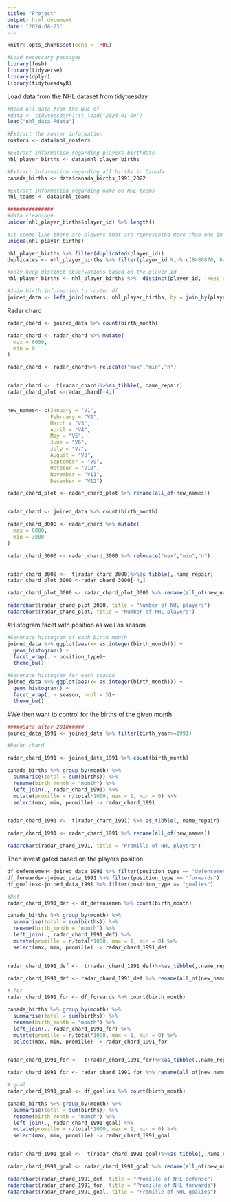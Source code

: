 ```yaml
---
title: "Project"
output: html_document
date: "2024-08-23"
---
```


```r
knitr::opts_chunk$set(echo = TRUE)

#Load necessary packages
library(fmsb)
library(tidyverse)
library(dplyr)
library(tidytuesdayR)

```



Load data from the NHL dataset from tidytuesday

```r
#Read all data from the NHL df
#data <- tidytuesdayR::tt_load("2024-01-09")
load("nhl_data.Rdata")

#Extract the roster information
rosters <- data$nhl_rosters

#Extract information regarding players birthdate
nhl_player_births <- data$nhl_player_births

#Extract information regarding all births in Canada
canada_births <- data$canada_births_1991_2022

#Extract information regarding name on NHL teams
nhl_teams <- data$nhl_teams
```



```r

###############
#data cleaning#
unique(nhl_player_births$player_id) %>% length()

#it seems like there are players that are represented more than one in the nhl_players_births 
unique(nhl_player_births)

nhl_player_births %>% filter(duplicated(player_id)) 
duplicates <- nhl_player_births %>% filter(player_id %in% c(8480870, 8478449) )

#only keep distinct observations based on the player_id
nhl_player_births <- nhl_player_births %>%  distinct(player_id, .keep_all = TRUE)

#Join birth information to roster df
joined_data <- left_join(rosters, nhl_player_births, by = join_by(player_id))


```



Radar chard
```r

radar_chard <- joined_data %>% count(birth_month)

radar_chard <- radar_chard %>% mutate(
  max = 6000,
  min = 0
) 

radar_chard <- radar_chard%>% relocate("max","min","n")


radar_chard <-  t(radar_chard)%>%as_tibble(,.name_repair)
radar_chard_plot <-radar_chard[-4,]


new_names<- c(January = "V1", 
              February = "V2", 
              March = "V3",
              April = "V4",
              May = "V5",
              June = "V6",
              July = "V7",
              August = "V8",
              September = "V9",
              October = "V10",
              November = "V11",
              December = "V12")

radar_chard_plot <- radar_chard_plot %>% rename(all_of(new_names))


radar_chard <- joined_data %>% count(birth_month)

radar_chard_3000 <- radar_chard %>% mutate(
  max = 6000,
  min = 3000
) 

radar_chard_3000 <- radar_chard_3000 %>% relocate("max","min","n")


radar_chard_3000 <-  t(radar_chard_3000)%>%as_tibble(,.name_repair)
radar_chard_plot_3000 <-radar_chard_3000[-4,]

radar_chard_plot_3000 <- radar_chard_plot_3000 %>% rename(all_of(new_names))

radarchart(radar_chard_plot_3000, title = "Number of NHL players")
radarchart(radar_chard_plot, title = "Number of NHL players")
```


#Histogram facet with position as well as season

```r
#Generate histogram of each birth month
joined_data %>% ggplot(aes(x= as.integer(birth_month))) + 
  geom_histogram() +
  facet_wrap(. ~ position_type)+
  theme_bw()

#Generate histogram for each season
joined_data %>% ggplot(aes(x= as.integer(birth_month))) + 
  geom_histogram() +
  facet_wrap(. ~ season, ncol = 5)+
  theme_bw()
```



#We then want to control for the births of the given month

```r
#####Data after 2010#####
joined_data_1991 <- joined_data %>% filter(birth_year>=1991)

#Radar chard

radar_chard_1991 <- joined_data_1991 %>% count(birth_month)

canada_births %>% group_by(month) %>% 
  summarise(total = sum(births)) %>%
  rename(birth_month = "month") %>%
  left_join(., radar_chard_1991) %>%
  mutate(promille = n/total*1000, max = 1, min = 0) %>%
  select(max, min, promille) -> radar_chard_1991


radar_chard_1991 <-  t(radar_chard_1991) %>% as_tibble(,.name_repair)

radar_chard_1991 <- radar_chard_1991 %>% rename(all_of(new_names))

radarchart(radar_chard_1991, title = "Promille of NHL players")

```



Then investigated based on the players position

```r

df_defensemen<-joined_data_1991 %>% filter(position_type == "defensemen")
df_forwards<-joined_data_1991 %>% filter(position_type == "forwards")
df_goalies<-joined_data_1991 %>% filter(position_type == "goalies")

#Def
radar_chard_1991_def <- df_defensemen %>% count(birth_month)

canada_births %>% group_by(month) %>% 
  summarise(total = sum(births)) %>%
  rename(birth_month = "month") %>%
  left_join(., radar_chard_1991_def) %>%
  mutate(promille = n/total*1000, max = 1, min = 0) %>%
  select(max, min, promille) -> radar_chard_1991_def


radar_chard_1991_def <-  t(radar_chard_1991_def)%>%as_tibble(,.name_repair)

radar_chard_1991_def <- radar_chard_1991_def %>% rename(all_of(new_names))

# for
radar_chard_1991_for <- df_forwards %>% count(birth_month)

canada_births %>% group_by(month) %>% 
  summarise(total = sum(births)) %>%
  rename(birth_month = "month") %>%
  left_join(., radar_chard_1991_for) %>%
  mutate(promille = n/total*1000, max = 1, min = 0) %>%
  select(max, min, promille) -> radar_chard_1991_for


radar_chard_1991_for <-  t(radar_chard_1991_for)%>%as_tibble(,.name_repair)

radar_chard_1991_for <- radar_chard_1991_for %>% rename(all_of(new_names))

# goal
radar_chard_1991_goal <- df_goalies %>% count(birth_month)

canada_births %>% group_by(month) %>% 
  summarise(total = sum(births)) %>%
  rename(birth_month = "month") %>%
  left_join(., radar_chard_1991_goal) %>%
  mutate(promille = n/total*1000, max = 1, min = 0) %>%
  select(max, min, promille) -> radar_chard_1991_goal


radar_chard_1991_goal <-  t(radar_chard_1991_goal)%>%as_tibble(,.name_repair)

radar_chard_1991_goal <- radar_chard_1991_goal %>% rename(all_of(new_names))

radarchart(radar_chard_1991_def, title = "Promille of NHL defense")
radarchart(radar_chard_1991_for, title = "Promille of NHL forwards")
radarchart(radar_chard_1991_goal, title = "Promille of NHL goalies")

```

